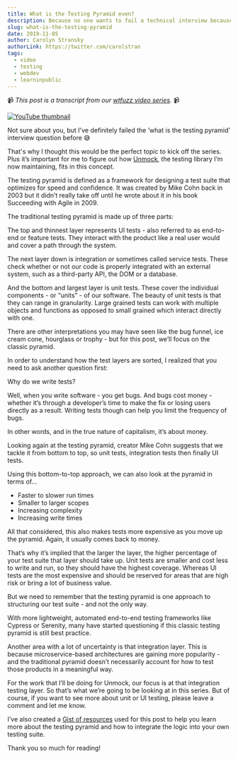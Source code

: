 ```yaml
---
title: What is the Testing Pyramid even?
description: Because no one wants to fail a technical interview because of a metaphor.
slug: what-is-the-testing-pyramid
date: 2019-11-05
author: Carolyn Stransky
authorLink: https://twitter.com/carolstran
tags:
  - video
  - testing
  - webdev
  - learninpublic
---
```


📹 _This post is a transcript from our [wtfuzz video series](https://www.youtube.com/watch?v=JC2mbve347c&list=PLRkRCk0XEUGhs2sRL6Ri2a1r5eApbLQLr)._ 📹

[![YouTube thumbnail](https://img.youtube.com/vi/ndMYYxP_Gzs/0.jpg)](https://www.youtube.com/watch?v=ndMYYxP_Gzs)

Not sure about you, but I've definitely failed the ’what is the testing pyramid’ interview question before 😅

That's why I thought this would be the perfect topic to kick off the series. Plus it’s important for me to figure out how [Unmock](https://www.unmock.io/docs/introduction), the testing library I’m now maintaining, fits in this concept.

The testing pyramid is defined as a framework for designing a test suite that optimizes for speed and confidence. It was created by Mike Cohn back in 2003 but it didn’t really take off until he wrote about it in his book Succeeding with Agile in 2009.

The traditional testing pyramid is made up of three parts:

The top and thinnest layer represents UI tests - also referred to as end-to-end or feature tests. They interact with the product like a real user would and cover a path through the system.

The next layer down is integration or sometimes called service tests. These check whether or not our code is properly integrated with an external system, such as a third-party API, the DOM or a database.

And the bottom and largest layer is unit tests. These cover the individual components - or “units” - of our software. The beauty of unit tests is that they can range in granularity. Large grained tests can work with multiple objects and functions as opposed to small grained which interact directly with one.

There are other interpretations you may have seen like the bug funnel, ice cream cone, hourglass or trophy - but for this post, we’ll focus on the classic pyramid.

In order to understand how the test layers are sorted, I realized that you need to ask another question first:

Why do we write tests?

Well, when you write software - you get bugs. And bugs cost money - whether it’s through a developer’s time to make the fix or losing users directly as a result. Writing tests though can help you limit the frequency of bugs.

In other words, and in the true nature of capitalism, it’s about money.

Looking again at the testing pyramid, creator Mike Cohn suggests that we tackle it from bottom to top, so unit tests, integration tests then finally UI tests.

Using this bottom-to-top approach, we can also look at the pyramid in terms of…

- Faster to slower run times
- Smaller to larger scopes
- Increasing complexity
- Increasing write times

All that considered, this also makes tests more expensive as you move up the pyramid. Again, it usually comes back to money.

That’s why it’s implied that the larger the layer, the higher percentage of your test suite that layer should take up. Unit tests are smaller and cost less to write and run, so they should have the highest coverage. Whereas UI tests are the most expensive and should be reserved for areas that are high risk or bring a lot of business value.

But we need to remember that the testing pyramid is one approach to structuring our test suite - and not the only way.

With more lightweight, automated end-to-end testing frameworks like Cypress or Serenity, many have started questioning if this classic testing pyramid is still best practice.

Another area with a lot of uncertainty is that integration layer. This is because microservice-based architectures are gaining more popularity - and the traditional pyramid doesn’t necessarily account for how to test those products in a meaningful way.

For the work that I’ll be doing for Unmock, our focus is at that integration testing layer. So that’s what we’re going to be looking at in this series. But of course, if you want to see more about unit or UI testing, please leave a comment and let me know.

I’ve also created a [Gist of resources](https://gist.github.com/carolstran/a46257e37ba6e4d301198d2a8c3304ab) used for this post to help you learn more about the testing pyramid and how to integrate the logic into your own testing suite.

Thank you so much for reading!
